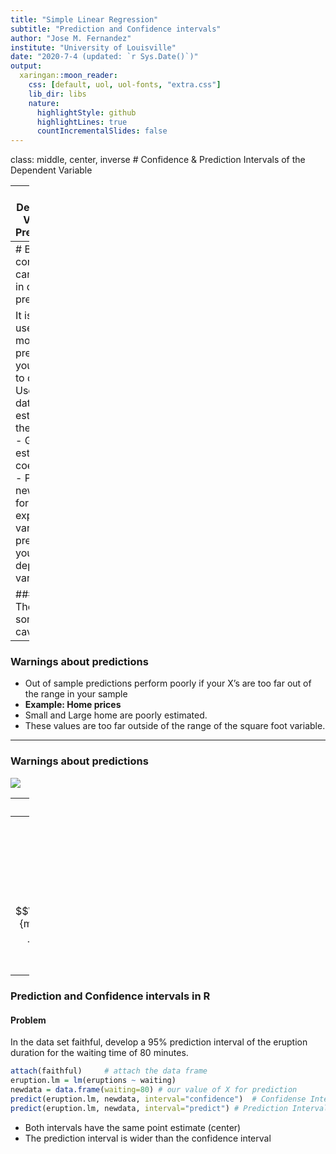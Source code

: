 ```yaml
---
title: "Simple Linear Regression"
subtitle: "Prediction and Confidence intervals"
author: "Jose M. Fernandez"
institute: "University of Louisville"
date: "2020-7-4 (updated: `r Sys.Date()`)"
output:
  xaringan::moon_reader:
    css: [default, uol, uol-fonts, "extra.css"]
    lib_dir: libs
    nature:
      highlightStyle: github
      highlightLines: true
      countIncrementalSlides: false
---
```


class: middle, center, inverse
# Confidence & Prediction Intervals of the Dependent Variable

---
# Dependent Variable Predictions

- One reason to run a linear regression is to learn the relationship between X and Y so that you can use X to __predict__ Y.
- There are multiple examples of this practice in business applications
  - Accuaries use data about your demongraphics to predict your death and the likelihood of an accident.
  - Stock Brokers use news stories to predict changes in stock prices
  - Wine experts use rainfall to predict wine quality before maturity.
  
---
# But how confident can we be in our prediction?

It is easy to use your model to predict. All you need to do is
- Use current data to estimate the model.
- Get the estimate coefficients
- Plug in new values for your explanatory variables to predict your dependent variable.

#### There are some caveats

---

### Warnings about predictions

- Out of sample predictions perform poorly if your X's are too far out of the range in your sample
- __Example: Home prices__ 
 - Small and Large home are poorly estimated.
 - These values are too far outside of the range of the square foot variable.

---

### Warnings about predictions
![](
http://berkeley-homes.com/graphics/market_research/2012/2012/2012-mls-berkeley-single-family-home-sales-research-graph-sales-price-vs-square-foot-home.jpg)

---
## Confidence interval of a prediction

We know confidence intervals for a mean or for our point estimates $(\beta)$. 

- What if we want a confidence interval for our prediction?

Remember that Y is a function of X and some stuff we do not know (the error term).
 - X has a variance
 - The error term has a variance
 - Our point estimate has a variance
 - how do we combine all of this uncertainty?

---
## Prediction Interval formula

We know that the predicted value of the dependent variable is $$\hat{y}=\hat{\beta_0}+\hat{\beta_1}x^*$$
where $x^*$ is the value of x we want to use to predict y.

The confidence interval fromula is then, $$\hat{\beta_0}+\hat{\beta_1}x^*+t_{\alpha/2}*s_e*\sqrt{\frac{1}{m}+\frac{1}{n}+\frac{(x^*-\bar{x})^2}{\sum(x_i-\bar{x})^2}}$$
- For a prediciton interval, we assume $m = 1$
- For a confidence interval, we assume $m \rightarrow \infty$
- Confidence intervals are smaller than prediction intervals

---
### Prediction and Confidence intervals in R

#### Problem
In the data set faithful, develop a 95% prediction interval of the eruption duration for the waiting time of 80 minutes.

```r
attach(faithful)     # attach the data frame 
eruption.lm = lm(eruptions ~ waiting)
newdata = data.frame(waiting=80) # our value of X for prediction
predict(eruption.lm, newdata, interval="confidence")  # Confidense Interval
predict(eruption.lm, newdata, interval="predict") # Prediction Interval
```
- Both intervals have the same point estimate (center)
- The prediction interval is wider than the confidence interval
